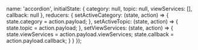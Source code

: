 
  name: 'accordion',
  initialState: {
    category: null,
    topic: null,
    viewServices: [],
    callback: null
  },
  reducers: {
    setActiveCategory: (state, action) => {
      state.category = action.payload;
    },
    setActiveTopic: (state, action) => {
      state.topic = action.payload;
    },
    setViewServices: (state, action) => {
      state.viewServices = action.payload.viewServices;
      state.callback = action.payload.callback;
    }
  }
});


